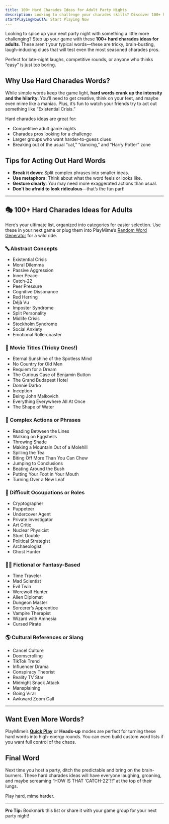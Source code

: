 ```yaml
---
title: 100+ Hard Charades Ideas for Adult Party Nights
description: Looking to challenge your charades skills? Discover 100+ hard charades ideas for adults perfect for competitive party nights. 
startPlayingNowCTA: Start Playing Now
---
```


Looking to spice up your next party night with something a little more challenging? Step up your game with these **100+ hard charades ideas for adults**. These aren’t your typical words—these are tricky, brain-busting, laugh-inducing clues that will test even the most seasoned charades pros.

Perfect for late-night laughs, competitive rounds, or anyone who thinks “easy” is just too boring.

## Why Use Hard Charades Words?

While simple words keep the game light, **hard words crank up the intensity and the hilarity**. You’ll need to get creative, think on your feet, and maybe even mime like a maniac. Plus, it’s fun to watch your friends try to act out something like “Existential Crisis.”

Hard charades ideas are great for:
- Competitive adult game nights  
- Charades pros looking for a challenge  
- Larger groups who want harder-to-guess clues  
- Breaking out of the usual “cat,” “dancing,” and “Harry Potter” zone  

## Tips for Acting Out Hard Words

- **Break it down**: Split complex phrases into smaller ideas.
- **Use metaphors**: Think about what the word feels or looks like.
- **Gesture clearly**: You may need more exaggerated actions than usual.
- **Don’t be afraid to look ridiculous**—that’s the fun part!

---

## 🎭 100+ Hard Charades Ideas for Adults

Here’s your ultimate list, organized into categories for easier selection. Use these in your next game or plug them into PlayMime’s [Random Word Generator](https://www.playmime.com) for a wild ride.

### 🔤 Abstract Concepts

- Existential Crisis  
- Moral Dilemma  
- Passive Aggression  
- Inner Peace  
- Catch-22  
- Peer Pressure  
- Cognitive Dissonance  
- Red Herring  
- Déjà Vu  
- Imposter Syndrome  
- Split Personality  
- Midlife Crisis  
- Stockholm Syndrome  
- Social Anxiety  
- Emotional Rollercoaster  

### 🎥 Movie Titles (Tricky Ones!)

- Eternal Sunshine of the Spotless Mind  
- No Country for Old Men  
- Requiem for a Dream  
- The Curious Case of Benjamin Button  
- The Grand Budapest Hotel  
- Donnie Darko  
- Inception  
- Being John Malkovich  
- Everything Everywhere All At Once  
- The Shape of Water  

### 🧠 Complex Actions or Phrases

- Reading Between the Lines  
- Walking on Eggshells  
- Throwing Shade  
- Making a Mountain Out of a Molehill  
- Spilling the Tea  
- Biting Off More Than You Can Chew  
- Jumping to Conclusions  
- Beating Around the Bush  
- Putting Your Foot in Your Mouth  
- Turning Over a New Leaf  

### 👔 Difficult Occupations or Roles

- Cryptographer  
- Puppeteer  
- Undercover Agent  
- Private Investigator  
- Art Critic  
- Nuclear Physicist  
- Stunt Double  
- Political Strategist  
- Archaeologist  
- Ghost Hunter  

### 🧙‍♂️ Fictional or Fantasy-Based

- Time Traveler  
- Mad Scientist  
- Evil Twin  
- Werewolf Hunter  
- Alien Diplomat  
- Dungeon Master  
- Sorcerer’s Apprentice  
- Vampire Therapist  
- Wizard with Amnesia  
- Cursed Pirate  

### 🌎 Cultural References or Slang

- Cancel Culture  
- Doomscrolling  
- TikTok Trend  
- Influencer Drama  
- Conspiracy Theorist  
- Reality TV Star  
- Midnight Snack Attack  
- Mansplaining  
- Going Viral  
- Awkward Zoom Call  

---

## Want Even More Words?

PlayMime’s [**Quick Play**](https://www.playmime.com) or **Heads-up** modes are perfect for turning these hard words into high-energy rounds. You can even build custom word lists if you want full control of the chaos.

## Final Word

Next time you host a party, ditch the predictable and bring on the brain-burners. These hard charades ideas will have everyone laughing, groaning, and maybe screaming “HOW IS THAT ‘CATCH-22’?!” at the top of their lungs.

Play hard, mime harder.

---

**Pro Tip:** Bookmark this list or share it with your game group for your next party night!